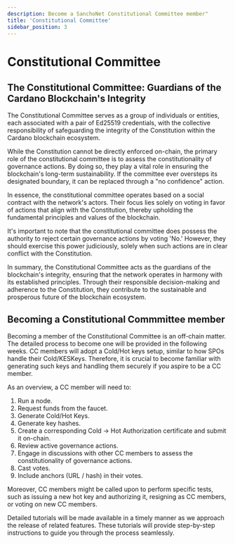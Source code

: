 ```yaml
---
description: Become a SanchoNet Constitutional Committee member"
title: 'Constitutional Committee'
sidebar_position: 3
---
```


# Constitutional Committee

## The Constitutional Committee: Guardians of the Cardano Blockchain's Integrity

The Constitutional Committee serves as a group of individuals or entities, each associated with a pair of Ed25519 credentials, with the collective responsibility of safeguarding the integrity of the Constitution within the Cardano blockchain ecosystem.

While the Constitution cannot be directly enforced on-chain, the primary role of the constitutional committee is to assess the constitutionality of governance actions. By doing so, they play a vital role in ensuring the blockchain's long-term sustainability. If the committee ever oversteps its designated boundary, it can be replaced through a "no confidence" action.

In essence, the constitutional committee operates based on a social contract with the network's actors. Their focus lies solely on voting in favor of actions that align with the Constitution, thereby upholding the fundamental principles and values of the blockchain.

It's important to note that the constitutional committee does possess the authority to reject certain governance actions by voting 'No.' However, they should exercise this power judiciously, solely when such actions are in clear conflict with the Constitution.

In summary, the Constitutional Committee acts as the guardians of the blockchain's integrity, ensuring that the network operates in harmony with its established principles. Through their responsible decision-making and adherence to the Constitution, they contribute to the sustainable and prosperous future of the blockchain ecosystem.

## Becoming a Constitutional Commmittee member

Becoming a member of the Constitutional Committee is an off-chain matter. The detailed process to become one will be provided in the following weeks. CC members will adopt a Cold/Hot keys setup, similar to how SPOs handle their Cold/KESKeys. Therefore, it is crucial to become familiar with generating such keys and handling them securely if you aspire to be a CC member.

As an overview, a CC member will need to:

1. Run a node.
2. Request funds from the faucet.
3. Generate Cold/Hot Keys.
4. Generate key hashes.
5. Create a corresponding Cold -> Hot Authorization certificate and submit it on-chain.
6. Review active governance actions.
7. Engage in discussions with other CC members to assess the constitutionality of governance actions.
8. Cast votes.
9. Include anchors (URL / hash) in their votes.

Moreover, CC members might be called upon to perform specific tests, such as issuing a new hot key and authorizing it, resigning as CC members, or voting on new CC members.

Detailed tutorials will be made available in a timely manner as we approach the release of related features. These tutorials will provide step-by-step instructions to guide you through the process seamlessly.

